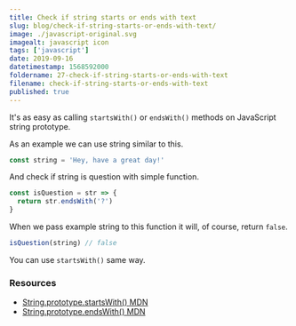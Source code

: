 ```yaml
---
title: Check if string starts or ends with text
slug: blog/check-if-string-starts-or-ends-with-text/
image: ./javascript-original.svg
imagealt: javascript icon
tags: ['javascript']
date: 2019-09-16
datetimestamp: 1568592000
foldername: 27-check-if-string-starts-or-ends-with-text
filename: check-if-string-starts-or-ends-with-text
published: true
---
```


It's as easy as calling `startsWith()` or `endsWith()` methods on JavaScript string prototype.

As an example we can use string similar to this.

```js
const string = 'Hey, have a great day!'
```

And check if string is question with simple function.

```js
const isQuestion = str => {
  return str.endsWith('?')
}
```

When we pass example string to this function it will, of course, return `false`.

```js
isQuestion(string) // false
```

You can use `startsWith()` same way.

### Resources

- [String.prototype.startsWith() MDN](https://developer.mozilla.org/en-US/docs/Web/JavaScript/Reference/Global_Objects/String/startsWith)
- [String.prototype.endsWith() MDN](https://developer.mozilla.org/en-US/docs/Web/JavaScript/Reference/Global_Objects/String/endsWith)
